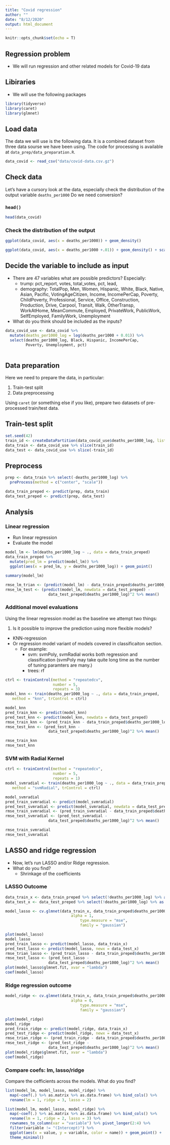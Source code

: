 ```yaml
---
title: "Covid regression"
author: ""
date: "8/12/2020"
output: html_document
---
```


```r
knitr::opts_chunk$set(echo = T)
```

## Regression problem

- We will run regression and other related models for Covid-19 data

## Libiraries

- We will use the following packages

```r
library(tidyverse)
library(caret)
library(glmnet)
```

## Load data

The data we will use is the following data. It is a combined dataset from three data sourse we have been using. The code for processing is available at `data_prep/data_preparation.R`.

```r
data_covid <- read_csv("data/covid-data.csv.gz") 
```


## Check data

Let's have a cursory look at the data, especially check the distribution of the output variable `deaths_per1000` Do we need conversion?

### `head()`

```r
head(data_covid)
```

### Check the distribution of the output

```r
ggplot(data_covid, aes(x = deaths_per1000)) + geom_density()
```

```r
ggplot(data_covid, aes(x = deaths_per1000 +.01)) + geom_density() + scale_x_log10()
```


## Decide the variable to include as input

- There are 47 variables what are possible predictors? Especially:
  - trump: pct_report, votes, total_votes, pct, lead, 
  - demography: TotalPop, Men, Women, Hispanic, White, Black, Native, Asian, Pacific, VotingAgeCitizen, Income, IncomePerCap, Poverty, ChildPoverty, Professional, Service, Office, Construction, Production, Drive, Carpool, Transit, Walk, OtherTransp, WorkAtHome, MeanCommute, Employed, PrivateWork, PublicWork, SelfEmployed, FamilyWork, Unemployment
- What do you think should be included as the inputs?


```r
data_covid_use <- data_covid %>%
  mutate(deaths_per1000_log = log(deaths_per1000 + 0.01)) %>%
  select(deaths_per1000_log, Black, Hispanic, IncomePerCap,
         Poverty, Unemployment, pct) 
  
```

## Data preparation

Here we need to prepare the data, in particular:

1. Train-test split
2. Data preprocessing

Using `caret` (or something else if you like), prepare two datasets of pre-processed train/test data.

## Train-test split

```r
set.seed(42)
train_id <- createDataPartition(data_covid_use$deaths_per1000_log, list = F, p = .7)
data_train <- data_covid_use %>% slice(train_id)
data_test <- data_covid_use %>% slice(-train_id)

```

## Preprocess

```r
prep <- data_train %>% select(-deaths_per1000_log) %>%
  preProcess(method = c("center", "scale"))

data_train_preped <- predict(prep, data_train)
data_test_preped <- predict(prep, data_test)

```


## Analysis

### Linear regression

- Run linear regression 
- Evaluate the model

```r
model_lm <- lm(deaths_per1000_log ~ ., data = data_train_preped)
data_train_preped %>%
  mutate(pred_lm = predict(model_lm)) %>%
  ggplot(aes(x = pred_lm, y = deaths_per1000_log)) + geom_point()

summary(model_lm)

```
```r
rmse_lm_trian <- (predict(model_lm) - data_train_preped$deaths_per1000_log)^2 %>% mean()
rmse_lm_test <- (predict(model_lm, newdata = data_test_preped) - 
                   data_test_preped$deaths_per1000_log)^2 %>% mean()

```

### Additional movel evaluations

Using the linear regression model as the baseline we attempt two things:

1. Is it possible to improve the prediction using more flexible models?
  - KNN-regression
  - Or regression model variant of models covered in classificaiton section. 
    - For example:
      - svm: svmPoly, svmRadial works both regression and classification (svmPoly may take quite long time as the number of tuning paramters are many.)
      - trees: rf
      


```r
ctrl <- trainControl(method = "repeatedcv",
                     number = 5,
                     repeats = 3)
model_knn <- train(deaths_per1000_log ~ ., data = data_train_preped, 
   method = "knn", trControl = ctrl)

model_knn
pred_train_knn <- predict(model_knn)
pred_test_knn <- predict(model_knn, newdata = data_test_preped)
rmse_train_knn <- (pred_train_knn - data_train_preped$deaths_per1000_log)^2 %>% mean()
rmse_test_knn <- (pred_test_knn - 
                   data_test_preped$deaths_per1000_log)^2 %>% mean()

rmse_train_knn
rmse_test_knn

```

### SVM with Radial Kernel

```r
ctrl <- trainControl(method = "repeatedcv",
                     number = 5,
                     repeats = 1)
model_svmradial <- train(deaths_per1000_log ~ ., data = data_train_preped, 
   method = "svmRadial", trControl = ctrl)

model_svmradial
pred_train_svmradial <- predict(model_svmradial)
pred_test_svmradial <- predict(model_svmradial, newdata = data_test_preped)
rmse_train_svmradial <- (pred_train_svmradial - data_train_preped$deaths_per1000_log)^2 %>% mean()
rmse_test_svmradial <- (pred_test_svmradial - 
                   data_test_preped$deaths_per1000_log)^2 %>% mean()

rmse_train_svmradial
rmse_test_svmradial

```


## LASSO and ridge regression

- Now, let's run LASSO and/or Ridge regression. 
- What do you find? 
  - Shrinkage of the coefficients

### LASSO Outcome

```r
data_train_x <- data_train_preped %>% select(!deaths_per1000_log) %>% as.matrix()
data_test_x <- data_test_preped %>% select(!deaths_per1000_log) %>% as.matrix()

model_lasso <- cv.glmnet(data_train_x, data_train_preped$deaths_per1000_log,  
                             alpha = 1,
                                 type.measure = "mse", 
                                 family = "gaussian")

plot(model_lasso)
model_lasso
pred_train_lasso <- predict(model_lasso, data_train_x)
pred_test_lasso <- predict(model_lasso, newx = data_test_x)
rmse_trian_lasso <- (pred_train_lasso - data_train_preped$deaths_per1000_log)^2 %>% mean()
rmse_test_lasso <- (pred_test_lasso - 
                   data_test_preped$deaths_per1000_log)^2 %>% mean()
plot(model_lasso$glmnet.fit, xvar = "lambda")
coef(model_lasso)
```



### Ridge regression outcome

```r
model_ridge <- cv.glmnet(data_train_x, data_train_preped$deaths_per1000_log, data = data_train_preped, 
                             alpha = 0,
                                 type.measure = "mse", 
                                 family = "gaussian")

plot(model_ridge)
model_ridge
pred_train_ridge <- predict(model_ridge, data_train_x)
pred_test_ridge <- predict(model_ridge, newx = data_test_x)
rmse_trian_ridge <- (pred_train_ridge - data_train_preped$deaths_per1000_log)^2 %>% mean()
rmse_test_ridge <- (pred_test_ridge - 
                   data_test_preped$deaths_per1000_log)^2 %>% mean()
plot(model_ridge$glmnet.fit, xvar = "lambda")
coef(model_ridge)

```


### Compare coefs: lm, lasso/ridge

Compare the cefficients across the models. What do you find?

```r
list(model_lm, model_lasso, model_ridge) %>%
  map(~coef(.) %>% as.matrix %>% as.data.frame) %>% bind_cols() %>%
  rename(lm = 1, ridge = 3, lasso = 2)

list(model_lm, model_lasso, model_ridge) %>%
  map(~coef(.) %>% as.matrix %>% as.data.frame) %>% bind_cols() %>%
  rename(lm = 1, ridge = 2, lasso = 3) %>%
  rownames_to_column(var = "variable") %>% pivot_longer(2:4) %>%
  filter(variable != "(Intercept)") %>%
  ggplot(aes(x = value, y = variable, color = name)) + geom_point() +
  theme_minimal()
  

```
